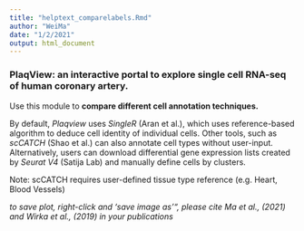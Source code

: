 ```yaml
---
title: "helptext_comparelabels.Rmd"
author: "WeiMa"
date: "1/2/2021"
output: html_document
---
```

### PlaqView: an interactive portal to explore single cell RNA-seq of human coronary artery.

Use this module to **compare different cell annotation techniques.** 

By default, *Plaqview* uses *SingleR* (Aran et al.), which uses reference-based algorithm to deduce cell identity of individual cells. Other tools, such as *scCATCH* (Shao et al.) can also annotate cell types without user-input. Alternatively, users can download differential gene expression lists created by *Seurat V4* (Satija Lab) and manually define cells by clusters. 

Note: scCATCH requires user-defined tissue type reference (e.g. Heart, Blood Vessels)

*to save plot, right-click and 'save image as'", please cite Ma et al., (2021) and Wirka et al., (2019) in your publications*

